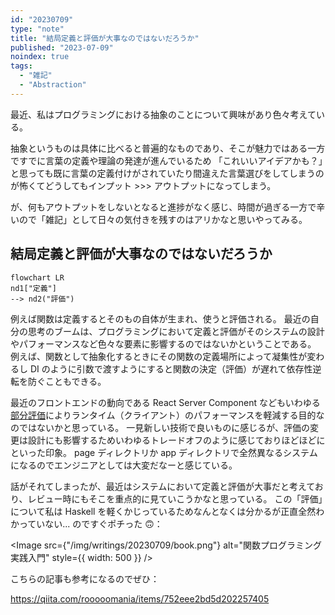 ```yaml
---
id: "20230709"
type: "note"
title: "結局定義と評価が大事なのではないだろうか"
published: "2023-07-09"
noindex: true
tags:
  - "雑記"
  - "Abstraction"
---
```


最近、私はプログラミングにおける抽象のことについて興味があり色々考えている。

抽象というものは具体に比べると普遍的なものであり、そこが魅力ではある一方ですでに言葉の定義や理論の発達が進んでいるため
「これいいアイデアかも？」と思っても既に言葉の定義付けがされていたり間違えた言葉選びをしてしまうのが怖くてどうしてもインプット >>> アウトプットになってしまう。

が、何もアウトプットをしないとなると進捗がなく感じ、時間が過ぎる一方で辛いので「雑記」として日々の気付きを残すのはアリかなと思いやってみる。

## 結局定義と評価が大事なのではないだろうか

```mermaid
flowchart LR
nd1["定義"]
--> nd2("評価")
```

例えば関数は定義するとそのもの自体が生まれ、使うと評価される。
最近の自分の思考のブームは、プログラミングにおいて定義と評価がそのシステムの設計やパフォーマンスなど色々な要素に影響するのではないかということである。
例えば、関数として抽象化するときにその関数の定義場所によって凝集性が変わるし DI のように引数で渡すようにすると関数の決定（評価）が遅れて依存性逆転を防ぐこともできる。

最近のフロントエンドの動向である React Server Component などもいわゆる[部分評価](https://ja.wikipedia.org/wiki/%E9%83%A8%E5%88%86%E8%A9%95%E4%BE%A1)によりランタイム（クライアント）のパフォーマンスを軽減する目的なのではないかと思っている。
一見新しい技術で良いものに感じるが、評価の変更は設計にも影響するためいわゆるトレードオフのように感じておりほどほどにといった印象。
page ディレクトリか app ディレクトリで全然異なるシステムになるのでエンジニアとしては大変だなーと感じている。

話がそれてしまったが、最近はシステムにおいて定義と評価が大事だと考えており、レビュー時にもそこを重点的に見ていこうかなと思っている。
この「評価」について私は Haskell を軽くかじっているためなんとなくは分かるが正直全然わかっていない...
のですぐポチった 🙃：

<Image
  src={"/img/writings/20230709/book.png"}
  alt="関数プログラミング実践入門"
  style={{ width: 500 }}
/>

こちらの記事も参考になるのでぜひ：

https://qiita.com/rooooomania/items/752eee2bd5d202257405
